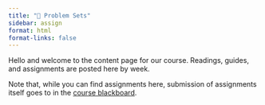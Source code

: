 ```yaml
---
title: "📝 Problem Sets"
sidebar: assign
format: html
format-links: false
---
```


Hello and welcome to the content page for our course. Readings, guides, and assignments are posted here by week.

Note that, while you can find assignments here, submission of assignments itself goes to in the [course blackboard](https://blackboard.syr.edu).
